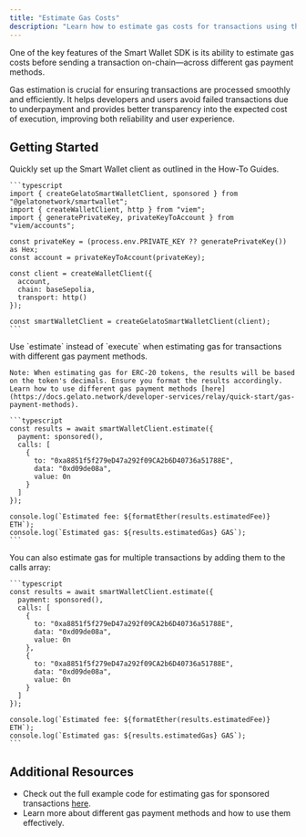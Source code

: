 ```yaml
---
title: "Estimate Gas Costs"
description: "Learn how to estimate gas costs for transactions using the Smart Wallet SDK"
---
```


One of the key features of the Smart Wallet SDK is its ability to estimate gas costs before sending a transaction on-chain—across different gas payment methods.

Gas estimation is crucial for ensuring transactions are processed smoothly and efficiently. It helps developers and users avoid failed transactions due to underpayment and provides better transparency into the expected cost of execution, improving both reliability and user experience.

## Getting Started

<Steps>
  <Step title="Setup Smart Wallet Client">
    Quickly set up the Smart Wallet client as outlined in the How-To Guides.

    ```typescript
    import { createGelatoSmartWalletClient, sponsored } from "@gelatonetwork/smartwallet";
    import { createWalletClient, http } from "viem";
    import { generatePrivateKey, privateKeyToAccount } from "viem/accounts";

    const privateKey = (process.env.PRIVATE_KEY ?? generatePrivateKey()) as Hex;
    const account = privateKeyToAccount(privateKey);

    const client = createWalletClient({
      account,
      chain: baseSepolia,
      transport: http()
    });

    const smartWalletClient = createGelatoSmartWalletClient(client);
    ```

  </Step>
  <Step title="Estimate Gas">
    Use `estimate` instead of `execute` when estimating gas for transactions with different gas payment methods.

    Note: When estimating gas for ERC-20 tokens, the results will be based on the token's decimals. Ensure you format the results accordingly. Learn how to use different gas payment methods [here](https://docs.gelato.network/developer-services/relay/quick-start/gas-payment-methods).

    ```typescript
    const results = await smartWalletClient.estimate({
      payment: sponsored(),
      calls: [
        {
          to: "0xa8851f5f279eD47a292f09CA2b6D40736a51788E",
          data: "0xd09de08a",
          value: 0n
        }
      ]
    });

    console.log(`Estimated fee: ${formatEther(results.estimatedFee)} ETH`);
    console.log(`Estimated gas: ${results.estimatedGas} GAS`);
    ```

  </Step>
  <Step title="Estimate Gas for Multiple Transactions">
    You can also estimate gas for multiple transactions by adding them to the calls array:

    ```typescript
    const results = await smartWalletClient.estimate({
      payment: sponsored(),
      calls: [
        {
          to: "0xa8851f5f279eD47a292f09CA2b6D40736a51788E",
          data: "0xd09de08a",
          value: 0n
        },
        {
          to: "0xa8851f5f279eD47a292f09CA2b6D40736a51788E",
          data: "0xd09de08a",
          value: 0n
        }
      ]
    });

    console.log(`Estimated fee: ${formatEther(results.estimatedFee)} ETH`);
    console.log(`Estimated gas: ${results.estimatedGas} GAS`);
    ```

  </Step>
</Steps>

## Additional Resources

- Check out the full example code for estimating gas for sponsored transactions [here](https://github.com/gelatodigital/gelato-sdk-examples/tree/main/examples/smart-wallet).
- Learn more about different gas payment methods and how to use them effectively.
